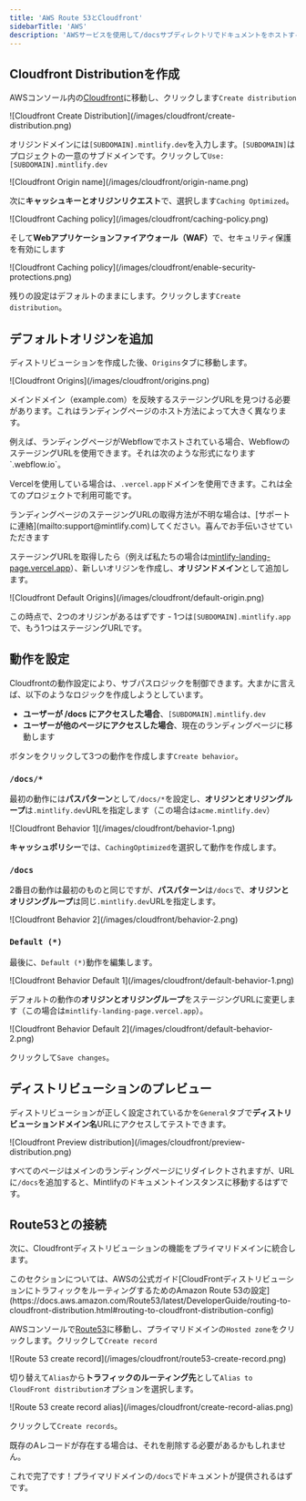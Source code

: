 ```yaml
---
title: 'AWS Route 53とCloudfront'
sidebarTitle: 'AWS'
description: 'AWSサービスを使用して/docsサブディレクトリでドキュメントをホストする'
---
```


## Cloudfront Distributionを作成

AWSコンソール内の[Cloudfront](https://aws.amazon.com/cloudfront)に移動し、クリックします`Create distribution`

<Frame>
  ![Cloudfront Create Distribution](/images/cloudfront/create-distribution.png)
</Frame>

オリジンドメインには`[SUBDOMAIN].mintlify.dev`を入力します。`[SUBDOMAIN]`はプロジェクトの一意のサブドメインです。クリックして`Use: [SUBDOMAIN].mintlify.dev`

<Frame>![Cloudfront Origin name](/images/cloudfront/origin-name.png)</Frame>

次に**キャッシュキーとオリジンリクエスト**で、選択します`Caching Optimized`。

<Frame>
  ![Cloudfront Caching policy](/images/cloudfront/caching-policy.png)
</Frame>

そして**Webアプリケーションファイアウォール（WAF）**&#x3067;、セキュリティ保護を有効にします

<Frame>
  ![Cloudfront Caching
  policy](/images/cloudfront/enable-security-protections.png)
</Frame>

残りの設定はデフォルトのままにします。クリックします`Create distribution`。

## デフォルトオリジンを追加

ディストリビューションを作成した後、`Origins`タブに移動します。

<Frame>![Cloudfront Origins](/images/cloudfront/origins.png)</Frame>

メインドメイン（example.com）を反映するステージングURLを見つける必要があります。これはランディングページのホスト方法によって大きく異なります。

<Info>
  例えば、ランディングページがWebflowでホストされている場合、WebflowのステージングURLを使用できます。それは次のような形式になります`.webflow.io`。

  Vercelを使用している場合は、`.vercel.app`ドメインを使用できます。これは全てのプロジェクトで利用可能です。
</Info>

<Note>
  ランディングページのステージングURLの取得方法が不明な場合は、[サポートに連絡](mailto:support@mintlify.com)してください。喜んでお手伝いさせていただきます
</Note>

ステージングURLを取得したら（例えば私たちの場合は[mintlify-landing-page.vercel.app](https://mintlify-landing-page.vercel.app)）、新しいオリジンを作成し、**オリジンドメイン**として追加します。

<Frame>
  ![Cloudfront Default Origins](/images/cloudfront/default-origin.png)
</Frame>

この時点で、2つのオリジンがあるはずです - 1つは`[SUBDOMAIN].mintlify.app`で、もう1つはステージングURLです。

## 動作を設定

Cloudfrontの動作設定により、サブパスロジックを制御できます。大まかに言えば、以下のようなロジックを作成しようとしています。

* **ユーザーが /docs にアクセスした場合**、`[SUBDOMAIN].mintlify.dev`
* **ユーザーが他のページにアクセスした場合**、現在のランディングページに移動します

ボタンをクリックして3つの動作を作成します`Create behavior`。

### `/docs/*`

最初の動作には**パスパターン**として`/docs/*`を設定し、**オリジンとオリジングループ**は`.mintlify.dev`URLを指定します（この場合は`acme.mintlify.dev`）

<Frame>![Cloudfront Behavior 1](/images/cloudfront/behavior-1.png)</Frame>

**キャッシュポリシー**では、`CachingOptimized`を選択して動作を作成します。

### `/docs`

2番目の動作は最初のものと同じですが、**パスパターン**は`/docs`で、**オリジンとオリジングループ**は同じ`.mintlify.dev`URLを指定します。

<Frame>![Cloudfront Behavior 2](/images/cloudfront/behavior-2.png)</Frame>

### `Default (*)`

最後に、`Default (*)`動作を編集します。

<Frame>
  ![Cloudfront Behavior Default 1](/images/cloudfront/default-behavior-1.png)
</Frame>

デフォルトの動作の**オリジンとオリジングループ**をステージングURLに変更します（この場合は`mintlify-landing-page.vercel.app`）。

<Frame>
  ![Cloudfront Behavior Default 2](/images/cloudfront/default-behavior-2.png)
</Frame>

クリックして`Save changes`。

## ディストリビューションのプレビュー

ディストリビューションが正しく設定されているかを`General`タブで**ディストリビューションドメイン名**URLにアクセスしてテストできます。

<Frame>
  ![Cloudfront Preview
  distribution](/images/cloudfront/preview-distribution.png)
</Frame>

すべてのページはメインのランディングページにリダイレクトされますが、URLに`/docs`を追加すると、Mintlifyのドキュメントインスタンスに移動するはずです。

## Route53との接続

次に、Cloudfrontディストリビューションの機能をプライマリドメインに統合します。

<Note>
  このセクションについては、AWSの公式ガイド[CloudFrontディストリビューションにトラフィックをルーティングするためのAmazon Route 53の設定](https://docs.aws.amazon.com/Route53/latest/DeveloperGuide/routing-to-cloudfront-distribution.html#routing-to-cloudfront-distribution-config)
</Note>

AWSコンソールで[Route53](https://aws.amazon.com/route53)に移動し、プライマリドメインの`Hosted zone`をクリックします。クリックして`Create record`

<Frame>
  ![Route 53 create record](/images/cloudfront/route53-create-record.png)
</Frame>

切り替えて`Alias`から**トラフィックのルーティング先**として`Alias to CloudFront distribution`オプションを選択します。

<Frame>
  ![Route 53 create record alias](/images/cloudfront/create-record-alias.png)
</Frame>

クリックして`Create records`。

<Note>
  既存のAレコードが存在する場合は、それを削除する必要があるかもしれません。
</Note>

これで完了です！プライマリドメインの`/docs`でドキュメントが提供されるはずです。

